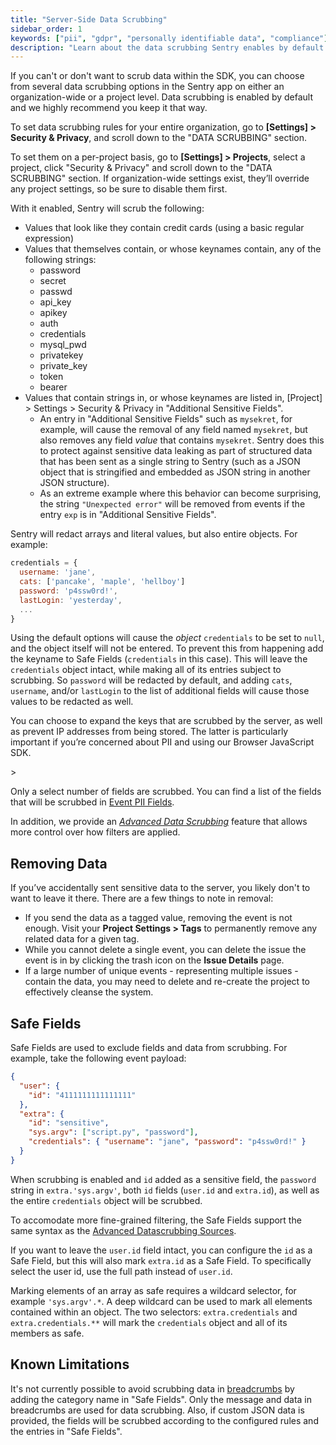 ```yaml
---
title: "Server-Side Data Scrubbing"
sidebar_order: 1
keywords: ["pii", "gdpr", "personally identifiable data", "compliance"]
description: "Learn about the data scrubbing Sentry enables by default."
---
```


If you can't or don't want to <PlatformLink to="/data-management/sensitive-data/">scrub data within the SDK</PlatformLink>, you can choose from several data scrubbing options in the Sentry app on either an organization-wide or a project level. Data scrubbing is enabled by default and we highly recommend you keep it that way.

To set data scrubbing rules for your entire organization, go to **[Settings] > Security & Privacy**, and scroll down to the "DATA SCRUBBING" section.

To set them on a per-project basis, go to **[Settings] > Projects**, select a project, click "Security & Privacy" and scroll down to the "DATA SCRUBBING" section. If organization-wide settings exist, they’ll override any project settings, so be sure to disable them first.

With it enabled, Sentry will scrub the following:

- Values that look like they contain credit cards (using a basic regular expression)
- Values that themselves contain, or whose keynames contain, any of the following strings:
  - password
  - secret
  - passwd
  - api_key
  - apikey
  - auth
  - credentials
  - mysql_pwd
  - privatekey
  - private_key
  - token
  - bearer
- Values that contain strings in, or whose keynames are listed in, [Project] > Settings > Security & Privacy in "Additional Sensitive Fields".
  - An entry in "Additional Sensitive Fields" such as `mysekret`, for example, will cause the removal of any field named `mysekret`, but also removes any field _value_ that contains `mysekret`. Sentry does this to protect against sensitive data leaking as part of structured data that has been sent as a single string to Sentry (such as a JSON object that is stringified and embedded as JSON string in another JSON structure).
  - As an extreme example where this behavior can become surprising, the string `"Unexpected error"` will be removed from events if the entry `exp` is in "Additional Sensitive Fields".

Sentry will redact arrays and literal values, but also entire objects. For example:

```javascript
credentials = {
  username: 'jane',
  cats: ['pancake', 'maple', 'hellboy']
  password: 'p4ssw0rd!',
  lastLogin: 'yesterday',
  ...
}
```

Using the default options will cause the _object_ `credentials` to be set to `null`, and the object itself will not be entered. To prevent this from happening add the keyname to Safe Fields (`credentials` in this case). This will leave the `credentials` object intact, while making all of its entries subject to scrubbing.
So `password` will be redacted by default, and adding `cats`, `username`, and/or `lastLogin` to the list of additional fields will cause those values to be redacted as well.

<Alert>

You can choose to expand the keys that are scrubbed by the server, as well as prevent IP addresses from being stored. The latter is particularly important if you’re concerned about PII and using our Browser JavaScript SDK.

</Alert>>

Only a select number of fields are scrubbed. You can find a list of the fields that will be scrubbed in [Event PII Fields](/data-management-settings/event-pii-fields/).

In addition, we provide an [_Advanced Data Scrubbing_](/security-legal-pii/scrubbing//advanced-datascrubbing/) feature that allows more control over how filters are applied.

## Removing Data

If you’ve accidentally sent sensitive data to the server, you likely don't to want to leave it there. There are a few things to note in removal:

- If you send the data as a tagged value, removing the event is not enough. Visit your **Project Settings > Tags** to permanently remove any related data for a given tag.
- While you cannot delete a single event, you can delete the issue the event is in by clicking the trash icon on the **Issue Details** page.
- If a large number of unique events - representing multiple issues - contain the data, you may need to delete and re-create the project to effectively cleanse the system.

## Safe Fields

Safe Fields are used to exclude fields and data from scrubbing. For example, take the following event payload:

```json
{
  "user": {
    "id": "4111111111111111"
  },
  "extra": {
    "id": "sensitive",
    "sys.argv": ["script.py", "password"],
    "credentials": { "username": "jane", "password": "p4ssw0rd!" }
  }
}
```

When scrubbing is enabled and `id` added as a sensitive field, the `password` string in `extra.'sys.argv'`,
both `id` fields (`user.id` and `extra.id`), as well as the entire `credentials` object will be scrubbed.

To accomodate more fine-grained filtering, the Safe Fields support the same syntax as the
[Advanced Datascrubbing Sources](/security-legal-pii/scrubbing//advanced-datascrubbing/#sources).

If you want to leave the `user.id` field intact, you can configure the `id` as a Safe Field, but this will also
mark `extra.id` as a Safe Field. To specifically select the user id, use the full path instead of `user.id`.

Marking elements of an array as safe requires a wildcard selector, for example `'sys.argv'.*`. A deep wildcard
can be used to mark all elements contained within an object. The two selectors: `extra.credentials` and
`extra.credentials.**` will mark the `credentials` object and all of its members as safe.

## Known Limitations

It's not currently possible to avoid scrubbing data in [breadcrumbs](/product/issues/issue-details/breadcrumbs/) by adding the category name in "Safe Fields". Only the message and data in breadcrumbs are used for data scrubbing. Also, if custom JSON data is provided, the fields will be scrubbed according to the configured rules and the entries in "Safe Fields".

